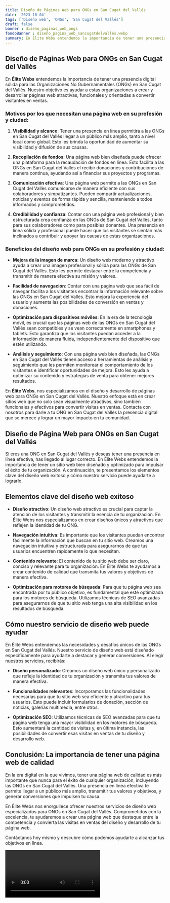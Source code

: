 ```yaml
---
title: Diseño de Páginas Web para ONGs en San Cugat del Vallés
date: '2023-10-04'
tags: ['Diseño web', 'ONGs', 'San Cugat del Vallés']
draft: false
banner : diseño_paginas_web_ongs
fondoBanner : diseño_pagina_web_sancugatdelvallés.webp
summary: En Élite Webs entendemos la importancia de tener una presencia digital sólida para las Organizaciones No Gubernamentales (ONGs) en San Cugat del Vallès. Nuestro objetivo es ayudar a estas organizaciones a crear y desarrollar páginas web atractivas, funcionales y orientadas a convertir visitantes en ventas.
---
```


## Diseño de Páginas Web para ONGs en San Cugat del Vallès

En **Élite Webs** entendemos la importancia de tener una presencia digital sólida para las Organizaciones No Gubernamentales (ONGs) en San Cugat del Vallès. Nuestro objetivo es ayudar a estas organizaciones a crear y desarrollar páginas web atractivas, funcionales y orientadas a convertir visitantes en ventas.

### Motivos por los que necesitan una página web en su profesión y ciudad:

1. **Visibilidad y alcance**: Tener una presencia en línea permitirá a las ONGs en San Cugat del Vallès llegar a un público más amplio, tanto a nivel local como global. Esto les brinda la oportunidad de aumentar su visibilidad y difusión de sus causas.

2. **Recopilación de fondos**: Una página web bien diseñada puede ofrecer una plataforma para la recaudación de fondos en línea. Esto facilita a las ONGs en San Cugat del Vallès el recibir donaciones y contribuciones de manera continua, ayudando así a financiar sus proyectos y programas.

3. **Comunicación efectiva**: Una página web permite a las ONGs en San Cugat del Vallès comunicarse de manera eficiente con sus colaboradores y simpatizantes. Pueden compartir actualizaciones, noticias y eventos de forma rápida y sencilla, manteniendo a todos informados y comprometidos.

4. **Credibilidad y confianza**: Contar con una página web profesional y bien estructurada crea confianza en las ONGs de San Cugat del Vallès, tanto para sus colaboradores como para posibles donantes. Una presencia en línea sólida y profesional puede hacer que los visitantes se sientan más inclinados a contribuir y apoyar las causas de estas organizaciones.

### Beneficios del diseño web para ONGs en su profesión y ciudad:

- **Mejora de la imagen de marca**: Un diseño web moderno y atractivo ayuda a crear una imagen profesional y sólida para las ONGs de San Cugat del Vallès. Esto les permite destacar entre la competencia y transmitir de manera efectiva su misión y valores.

- **Facilidad de navegación**: Contar con una página web que sea fácil de navegar facilita a los visitantes encontrar la información relevante sobre las ONGs en San Cugat del Vallès. Esto mejora la experiencia del usuario y aumenta las posibilidades de conversión en ventas y donaciones.

- **Optimización para dispositivos móviles**: En la era de la tecnología móvil, es crucial que las páginas web de las ONGs en San Cugat del Vallès sean compatibles y se vean correctamente en smartphones y tablets. Esto garantiza que los visitantes puedan acceder a la información de manera fluida, independientemente del dispositivo que estén utilizando.

- **Análisis y seguimiento**: Con una página web bien diseñada, las ONGs en San Cugat del Vallès tienen acceso a herramientas de análisis y seguimiento que les permiten monitorear el comportamiento de los visitantes e identificar oportunidades de mejora. Esto les ayuda a optimizar su contenido y estrategias de venta para obtener mejores resultados.

En **Élite Webs**, nos especializamos en el diseño y desarrollo de páginas web para ONGs en San Cugat del Vallès. Nuestro enfoque está en crear sitios web que no solo sean visualmente atractivos, sino también funcionales y efectivos para convertir visitas en ventas. Contacta con nosotros para darle a tu ONG en San Cugat del Vallès la presencia digital que se merece y lograr un mayor impacto en tu comunidad.

<GifSeo />

<Cta />

## Diseño de Página Web para ONGs en San Cugat del Vallés

Si eres una ONG en San Cugat del Vallés y deseas tener una presencia en línea efectiva, has llegado al lugar correcto. En Élite Webs entendemos la importancia de tener un sitio web bien diseñado y optimizado para impulsar el éxito de tu organización. A continuación, te presentamos los elementos clave del diseño web exitoso y cómo nuestro servicio puede ayudarte a lograrlo.

## Elementos clave del diseño web exitoso

- **Diseño atractivo**: Un diseño web atractivo es crucial para captar la atención de los visitantes y transmitir la esencia de tu organización. En Élite Webs nos especializamos en crear diseños únicos y atractivos que reflejen la identidad de tu ONG.

- **Navegación intuitiva**: Es importante que los visitantes puedan encontrar fácilmente la información que buscan en tu sitio web. Creamos una navegación intuitiva y estructurada para asegurarnos de que tus usuarios encuentren rápidamente lo que necesitan.

- **Contenido relevante**: El contenido de tu sitio web debe ser claro, conciso y relevante para tu organización. En Élite Webs te ayudamos a crear contenido de calidad que transmita tus valores y objetivos de manera efectiva.

- **Optimización para motores de búsqueda**: Para que tu página web sea encontrada por tu público objetivo, es fundamental que esté optimizada para los motores de búsqueda. Utilizamos técnicas de SEO avanzadas para asegurarnos de que tu sitio web tenga una alta visibilidad en los resultados de búsqueda.

## Cómo nuestro servicio de diseño web puede ayudar

En Élite Webs entendemos las necesidades y desafíos únicos de las ONGs en San Cugat del Vallés. Nuestro servicio de diseño web está diseñado específicamente para ayudarte a destacar y generar conversiones. Al elegir nuestros servicios, recibirás:

- **Diseño personalizado**: Creamos un diseño web único y personalizado que refleje la identidad de tu organización y transmita tus valores de manera efectiva.

- **Funcionalidades relevantes**: Incorporamos las funcionalidades necesarias para que tu sitio web sea eficiente y atractivo para tus usuarios. Esto puede incluir formularios de donación, sección de noticias, galerías multimedia, entre otros.

- **Optimización SEO**: Utilizamos técnicas de SEO avanzadas para que tu página web tenga una mayor visibilidad en los motores de búsqueda. Esto aumentará la cantidad de visitas y, en última instancia, las posibilidades de convertir esas visitas en ventas de tu diseño y desarrollo web.

## Conclusión: La importancia de tener una página web de calidad

En la era digital en la que vivimos, tener una página web de calidad es más importante que nunca para el éxito de cualquier organización, incluyendo las ONGs en San Cugat del Vallés. Una presencia en línea efectiva te permite llegar a un público más amplio, transmitir tus valores y objetivos, y generar conversiones que impulsen tu causa.

En Élite Webs nos enorgullece ofrecer nuestros servicios de diseño web especializados para ONGs en San Cugat del Vallés. Comprometidos con la excelencia, te ayudaremos a crear una página web que destaque entre la competencia y convierta las visitas en ventas del diseño y desarrollo de tu página web.

Contáctanos hoy mismo y descubre cómo podemos ayudarte a alcanzar tus objetivos en línea.

<Video />

<CtaBot job='ONGs' city='San Cugat del Vallés'/>

<Gmaps query='San Cugat del Vallés+españa+maps' />
